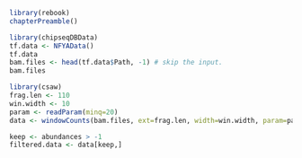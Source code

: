 ```r
library(rebook)
chapterPreamble()
```

```r
library(chipseqDBData)
tf.data <- NFYAData()
tf.data
bam.files <- head(tf.data$Path, -1) # skip the input.
bam.files
```

```r
library(csaw)
frag.len <- 110
win.width <- 10
param <- readParam(minq=20)
data <- windowCounts(bam.files, ext=frag.len, width=win.width, param=param)
```

```r
keep <- abundances > -1
filtered.data <- data[keep,]
```
